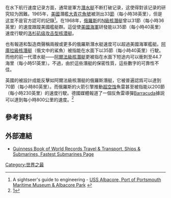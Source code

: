 在水下航行速度记录方面，通常是軍方[[潛水艇|潛水艇]]不断打破记录，这使得對该记录的研究较为困難。1965年，[[美國|美國]]潛艦[[青花魚號潛艇|大青花魚號]]被测出33[[節_(單位)|節]]（每小時38英里），但是这並不是官方認可的記錄<ref>A sightseer's guide to engineering - [http://www.engineeringsights.org/SightDetail.asp?Sightid=565&id=NH&view=s&name=New+Hampshire&page=1&image=0 USS Albacore, Port of Portsmouth Maritime Museum & Albacore Park] {{Wayback|url=http://www.engineeringsights.org/SightDetail.asp?Sightid=565&id=NH&view=s&name=New+Hampshire&page=1&image=0 |date=20070928091703 }}</ref>。在1968年，[[俄羅斯|俄羅斯]]的[[N級核潛艇|N級核潛艇]]曾以31節（每小時36英里）的速度跟蹤美國艦艇群。這促使[[美國海軍|美國海軍]]研發能以35節（每小時40英里）速度行駛的[[洛杉矶级攻击型核潜艇|洛杉矶级攻击型核潜艇]]。

也有報道和製造商聲稱兩艘或更多的俄羅斯潛水艇速度可以超過美國海軍艦艇。[[阿庫拉級核潛艇|阿庫拉級核潛艇]]（俄文中的鯊魚）被指能在水面下以35節（每小時40英里）行駛。而他的前一代潜水艇——[[阿爾法級核潛艇|阿爾法級核潛艇]]更被指在水面下短途内可以衝刺至44.7海里（每小時51英里）。不過，由於這些潛艇的保密性質，這些數字的可靠性不佳。

英國的{{tsl|en|Spearfish torpedo|旗魚式魚雷}}被設計成能反擊如阿爾法級核潛艇的俄羅斯潛艇，它被普遍認爲可以達到70節（每小時80英里）。而俄羅斯的火箭引擎推動[[超空蝕效應|超空蚀]]魚雷{{tsl|en|VA-111 Shkval|VA-111 暴風}}甚至被指能以200節（每小時230英里）的速度行駛。德國媒體報道了一個反魚雷導彈[[Barracuda|Barracuda]]據説可以達到每小時800公里的速度。<ref>[https://web.archive.org/web/20070928005558/http://www.morgenwelt.de/609.1.html]</ref>

== 參考資料 ==
{{reflist}}

==外部連結==
*[http://www.guinnessworldrecords.com/content_pages/record.asp?recordid=43686 Guinness Book of World Records Travel & Transport, Ships & Submarines, Fastest Submarines Page] {{Wayback|url=http://www.guinnessworldrecords.com/content_pages/record.asp?recordid=43686 |date=20060316232313 }}

{{動力之最}}
[[Category:世界之最|Category:世界之最]]